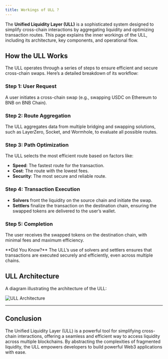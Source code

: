```yaml
---
title: Workings of ULL ?
---
```


The **Unified Liquidity Layer (ULL)** is a sophisticated system designed to simplify cross-chain interactions by aggregating liquidity and optimizing transaction routes. This page explains the inner workings of the ULL, including its architecture, key components, and operational flow.

## How the ULL Works

The ULL operates through a series of steps to ensure efficient and secure cross-chain swaps. Here’s a detailed breakdown of its workflow:

### Step 1: User Request

A user initiates a cross-chain swap (e.g., swapping USDC on Ethereum to BNB on BNB Chain).

### Step 2: Route Aggregation

The ULL aggregates data from multiple bridging and swapping solutions, such as LayerZero, Socket, and Wormhole, to evaluate all possible routes.

### Step 3: Path Optimization

The ULL selects the most efficient route based on factors like:

- **Speed**: The fastest route for the transaction.
- **Cost**: The route with the lowest fees.
- **Security**: The most secure and reliable route.

### Step 4: Transaction Execution

- **Solvers** front the liquidity on the source chain and initiate the swap.
- **Settlers** finalize the transaction on the destination chain, ensuring the swapped tokens are delivered to the user’s wallet.

### Step 5: Completion

The user receives the swapped tokens on the destination chain, with minimal fees and maximum efficiency.

<Callout>
  **Did You Know?** The ULL’s use of solvers and settlers ensures that
  transactions are executed securely and efficiently, even across multiple
  chains.
</Callout>

## ULL Architecture

A diagram illustrating the architecture of the ULL:

![ULL Architecture](https://static.wixstatic.com/media/9ffdd4_3243cf2299a74de69fe0becfc95f7db3~mv2.png/v1/fill/w_925,h_520,al_c,q_90,usm_0.66_1.00_0.01,enc_auto/9ffdd4_3243cf2299a74de69fe0becfc95f7db3~mv2.png)

---

## Conclusion

The Unified Liquidity Layer (ULL) is a powerful tool for simplifying cross-chain interactions, offering a seamless and efficient way to access liquidity across multiple blockchains. By abstracting the complexities of fragmented liquidity, the ULL empowers developers to build powerful Web3 applications with ease.
